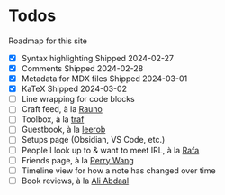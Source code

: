 
# Todos

Roadmap for this site

- [x] Syntax highlighting
  <Comment type="inline">Shipped 2024-02-27</Comment>
- [x] Comments
  <Comment type="inline">Shipped 2024-02-28</Comment>
- [x] Metadata for MDX files
  <Comment type="inline">Shipped 2024-03-01</Comment>
- [x] KaTeX
  <Comment type="inline">Shipped 2024-03-02</Comment>
- [ ] Line wrapping for code blocks
- [ ] Craft feed, à la [Rauno](https://rauno.me/craft)
- [ ] Toolbox, à la [traf](https://tr.af/stack)
- [ ] Guestbook, à la [leerob](https://leerob.io/guestbook)
- [ ] Setups page (Obsidian, VS Code, etc.)
- [ ] People I look up to & want to meet IRL, à la [Rafa](https://rafa.design/)
- [ ] Friends page, à la [Perry Wang](https://www.perryw.ca/info)
- [ ] Timeline view for how a note has changed over time
- [ ] Book reviews, à la [Ali Abdaal](https://aliabdaal.com/book-notes/)
